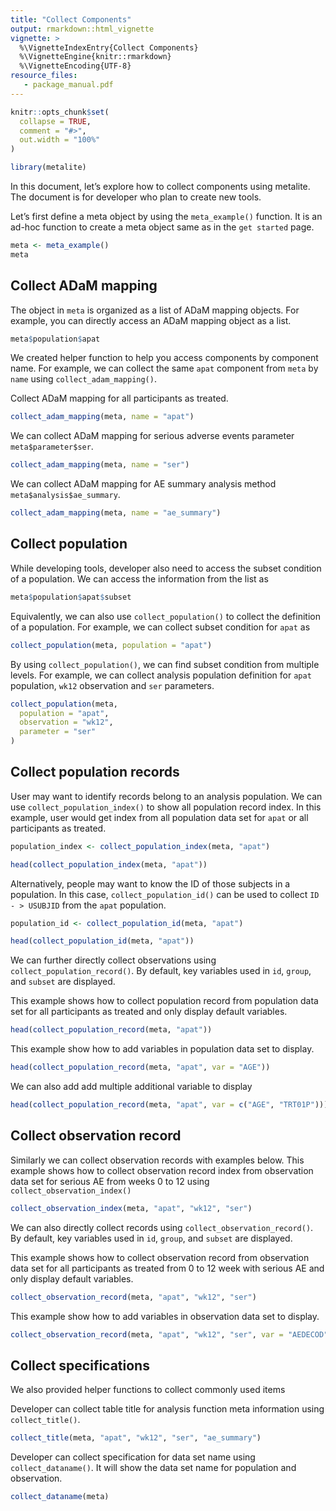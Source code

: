 ```yaml
---
title: "Collect Components"
output: rmarkdown::html_vignette
vignette: >
  %\VignetteIndexEntry{Collect Components}
  %\VignetteEngine{knitr::rmarkdown}
  %\VignetteEncoding{UTF-8}
resource_files:
   - package_manual.pdf
---
```


```r
knitr::opts_chunk$set(
  collapse = TRUE,
  comment = "#>",
  out.width = "100%"
)
```

```r
library(metalite)
```


In this document, let's explore how to collect components using metalite.
The document is for developer who plan to create new tools.

Let's first define a meta object by using the `meta_example()` function.
It is an ad-hoc function to create a meta object same as in the `get started` page.

```r
meta <- meta_example()
meta
```

## Collect ADaM mapping

The object in `meta` is organized as a list of ADaM mapping objects.
For example, you can directly access an ADaM mapping object as a list.

```r
meta$population$apat
```

We created helper function to help you access components by component name.
For example, we can collect the same `apat` component
from `meta` by `name` using `collect_adam_mapping()`.

Collect ADaM mapping for all participants as treated.

```r
collect_adam_mapping(meta, name = "apat")
```

We can collect ADaM mapping
for serious adverse events parameter `meta$parameter$ser`.

```r
collect_adam_mapping(meta, name = "ser")
```

We can collect ADaM mapping for AE summary analysis method `meta$analysis$ae_summary`.

```r
collect_adam_mapping(meta, name = "ae_summary")
```

## Collect population

While developing tools, developer also need to access the subset condition of a population.
We can access the information from the list as

```r
meta$population$apat$subset
```

Equivalently, we can also use  `collect_population()` to collect the definition of a population.
For example, we can collect subset condition for `apat` as

```r
collect_population(meta, population = "apat")
```

By using `collect_population()`, we can find subset condition from multiple levels.
For example, we can collect analysis population definition for
`apat` population, `wk12` observation and `ser` parameters.

```r
collect_population(meta,
  population = "apat",
  observation = "wk12",
  parameter = "ser"
)
```

## Collect population records

User may want to identify records belong to an analysis population.
We can use `collect_population_index()` to show all population record index.
In this example, user would get index from all population data set for `apat` or all participants as treated.

```r
population_index <- collect_population_index(meta, "apat")
```

```r
head(collect_population_index(meta, "apat"))
```

Alternatively, people may want to know the ID of those subjects in a population.
In this case, `collect_population_id()` can be used to collect `ID - > USUBJID`
from the `apat` population.

```r
population_id <- collect_population_id(meta, "apat")
```

```r
head(collect_population_id(meta, "apat"))
```

We can further directly collect observations using `collect_population_record()`.
 By default, key variables used in `id`, `group`, and `subset` are displayed.

This example shows how to collect population record from population data set for
all participants as treated and only display default variables.

```r
head(collect_population_record(meta, "apat"))
```

This example show how to add variables in population data set to display.

```r
head(collect_population_record(meta, "apat", var = "AGE"))
```

We can also add add multiple additional variable to display

```r
head(collect_population_record(meta, "apat", var = c("AGE", "TRT01P")))
```

## Collect observation record

Similarly we can collect observation records with examples below.
This example shows how to collect observation record index
from observation data set for serious AE from weeks 0 to 12 using `collect_observation_index()`

```r
collect_observation_index(meta, "apat", "wk12", "ser")
```

We can also directly collect records using `collect_observation_record()`.
By default, key variables used in `id`, `group`, and `subset` are displayed.

This example shows how to collect observation record from observation data set
for all participants as treated from 0 to 12 week with serious AE and only display default variables.

```r
collect_observation_record(meta, "apat", "wk12", "ser")
```

This example show how to add variables in observation data set to display.

```r
collect_observation_record(meta, "apat", "wk12", "ser", var = "AEDECOD")
```

## Collect specifications

We also provided helper functions to collect commonly used items

Developer can collect table title for analysis function meta information using `collect_title()`.

```r
collect_title(meta, "apat", "wk12", "ser", "ae_summary")
```

Developer can collect specification for data set name using `collect_dataname()`.
It will show the data set name for population and observation.

```r
collect_dataname(meta)
```
